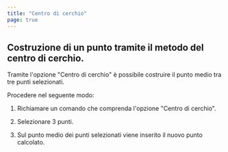 ```yaml
---
title: "Centro di cerchio"
page: true
---
```

## Costruzione di un punto tramite il metodo del centro di cerchio.

Tramite l&#39;opzione &quot;Centro di cerchio&quot; &#232; possibile costruire il punto medio tra tre punti selezionati.

Procedere nel seguente modo:

1. Richiamare un comando che comprenda l&#39;opzione &quot;Centro di cerchio&quot;.

2. Selezionare 3 punti.

3. Sul punto medio dei punti selezionati viene inserito il nuovo punto calcolato.




